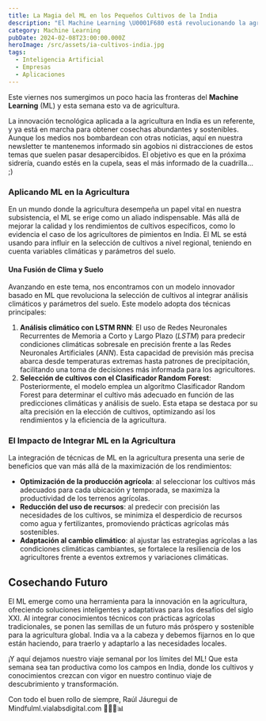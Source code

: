 ```yaml
---
title: La Magia del ML en los Pequeños Cultivos de la India
description: "El Machine Learning \U0001F680 está revolucionando la agricultura \U0001F331, mejorando cultivos y predicciones climáticas \U0001F326️. Sumérgete sin agobios en el futuro de la tecnología y la naturaleza. ✨\U0001F4CA"
category: Machine Learning
pubDate: 2024-02-08T23:00:00.000Z
heroImage: /src/assets/ia-cultivos-india.jpg
tags:
  - Inteligencia Artificial
  - Empresas
  - Aplicaciones
---
```


Este viernes nos sumergimos un poco hacia las fronteras del **Machine Learning** (ML) y esta semana esto va de agricultura.

La innovación tecnológica aplicada a la agricultura en India es un referente, y ya está en marcha para obtener cosechas abundantes y sostenibles. Aunque los medios nos bombardean con otras noticias, aquí en nuestra newsletter te mantenemos informado sin agobios ni distracciones de estos temas que suelen pasar desapercibidos. El objetivo es que en la próxima sidrería, cuando estés en la cupela, seas el más informado de la cuadrilla... ;)

### Aplicando ML en la Agricultura

En un mundo donde la agricultura desempeña un papel vital en nuestra subsistencia, el ML se erige como un aliado indispensable. Más allá de mejorar la calidad y los rendimientos de cultivos específicos, como lo evidencia el caso de los agricultores de pimientos en India. El ML se está usando para influir en la selección de cultivos a nivel regional, teniendo en cuenta variables climáticas y parámetros del suelo.

#### Una Fusión de Clima y Suelo

Avanzando en este tema, nos encontramos con un modelo innovador basado en ML que revoluciona la selección de cultivos al integrar análisis climáticos y parámetros del suelo. Este modelo adopta dos técnicas principales:

1. **Análisis climático con LSTM RNN**: El uso de Redes Neuronales Recurrentes de Memoria a Corto y Largo Plazo (*LSTM*) para predecir condiciones climáticas sobresale en precisión frente a las Redes Neuronales Artificiales (*ANN*). Esta capacidad de previsión más precisa abarca desde temperaturas extremas hasta patrones de precipitación, facilitando una toma de decisiones más informada para los agricultores.
2. **Selección de cultivos con el Clasificador Random Forest**: Posteriormente, el modelo emplea un algorítmo Clasificador Random Forest para determinar el cultivo más adecuado en función de las predicciones climáticas y análisis de suelo. Esta etapa se destaca por su alta precisión en la elección de cultivos, optimizando así los rendimientos y la eficiencia de la agricultura.

### El Impacto de Integrar ML en la Agricultura

La integración de técnicas de ML en la agricultura presenta una serie de beneficios que van más allá de la maximización de los rendimientos:

* **Optimización de la producción agrícola**: al seleccionar los cultivos más adecuados para cada ubicación y temporada, se maximiza la productividad de los terrenos agrícolas.
* **Reducción del uso de recursos**: al predecir con precisión las necesidades de los cultivos, se minimiza el desperdicio de recursos como agua y fertilizantes, promoviendo prácticas agrícolas más sostenibles.
* **Adaptación al cambio climático**: al ajustar las estrategias agrícolas a las condiciones climáticas cambiantes, se fortalece la resiliencia de los agricultores frente a eventos extremos y variaciones climáticas.

## Cosechando Futuro

El ML emerge como una herramienta para la innovación en la agricultura, ofreciendo soluciones inteligentes y adaptativas para los desafíos del siglo XXI. Al integrar conocimientos técnicos con prácticas agrícolas tradicionales, se ponen las semillas de un futuro más próspero y sostenible para la agricultura global. India va a la cabeza y debemos fijarnos en lo que están haciendo, para traerlo y adaptarlo a las necesidades locales.

¡Y aquí dejamos nuestro viaje semanal por los límites del ML! Que esta semana sea tan productiva como los campos en India, donde los cultivos y conocimientos crezcan con vigor en nuestro continuo viaje de descubrimiento y transformación.

Con todo el buen rollo de siempre,
Raúl Jáuregui de Mindfulml.vialabsdigital.com 🌱💧🌞📊
